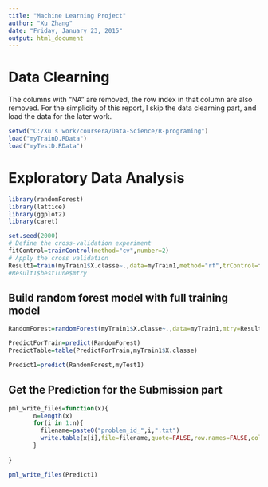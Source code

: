 ```yaml
---
title: "Machine Learning Project"
author: "Xu Zhang"
date: "Friday, January 23, 2015"
output: html_document
---
```


# Data Clearning

The columns with "NA" are removed, the row index in that column are also removed. For the simplicity of this report, I skip the data clearning part, and load the data for the later work. 

```r
setwd("C:/Xu's work/coursera/Data-Science/R-programing")
load("myTrainD.RData")
load("myTestD.RData")
```

# Exploratory Data Analysis
```r

library(randomForest)
library(lattice)
library(ggplot2)
library(caret)

set.seed(2000)
# Define the cross-validation experiment
fitControl=trainControl(method="cv",number=2)
# Apply the cross validation
Result1=train(myTrain1$X.classe~.,data=myTrain1,method="rf",trControl=fitControl)
#Result1$bestTune$mtry

```

## Build random forest model with full training model

```r
RandomForest=randomForest(myTrain1$X.classe~.,data=myTrain1,mtry=Result1$bestTune$mtry)

PredictForTrain=predict(RandomForest)
PredictTable=table(PredictForTrain,myTrain1$X.classe)
```

```r
Predict1=predict(RandomForest,myTest1)

```

## Get the Prediction for the Submission part

```r
pml_write_files=function(x){
       n=length(x)
       for(i in 1:n){
         filename=paste0("problem_id_",i,".txt")
         write.table(x[i],file=filename,quote=FALSE,row.names=FALSE,col.names=FALSE)
       }
        
}

pml_write_files(Predict1)
```